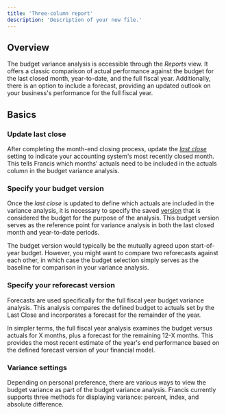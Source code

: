 ```yaml
---
title: 'Three-column report'
description: 'Description of your new file.'
---
```


## Overview

The budget variance analysis is accessible through the *Reports* view. It offers a classic comparison of actual performance against the budget for the last closed month, year-to-date, and the full fiscal year. Additionally, there is an option to include a forecast, providing an updated outlook on your business's performance for the full fiscal year.

## Basics

### Update last close

After completing the month-end closing process, update the [*last close*](/documentation/modeling/date-settings) setting to indicate your accounting system's most recently closed month. This tells Francis which months' actuals need to be included in the actuals column in the budget variance analysis.

### Specify your budget version

Once the *last close* is updated to define which actuals are included in the variance analysis, it is necessary to specify the saved [version](/documentation/version-control/version-control) that is considered the budget for the purpose of the analysis. This budget version serves as the reference point for variance analysis in both the last closed month and year-to-date periods.

<Tip>
  The budget version would typically be the mutually agreed upon start-of-year budget. However, you might want to compare two reforecasts against each other, in which case the budget selection simply serves as the baseline for comparison in your variance analysis.
</Tip>

### Specify your reforecast version

Forecasts are used specifically for the full fiscal year budget variance analysis. This analysis compares the defined budget to actuals set by the Last Close and incorporates a forecast for the remainder of the year.&#x20;

In simpler terms, the full fiscal year analysis examines the budget versus actuals for X months, plus a forecast for the remaining 12-X months. This provides the most recent estimate of the year's end performance based on the defined forecast version of your financial model.

### Variance settings

Depending on personal preference, there are various ways to view the budget variance as part of the budget variance analysis. Francis currently supports three methods for displaying variance: percent, index, and absolute difference.

## [](https://docs.francis.app/guides/documentation/variance-analysis/last-month-ytd-full-year#basics)